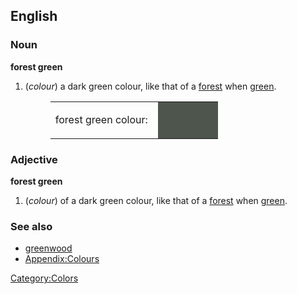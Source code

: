 ==English==

===Noun===
'''forest green'''
#(''colour'') a dark green colour, like that of a [[forest]] when [[green]].
#:<table><tr><td>forest green colour: &nbsp;</td><td bgcolor="#4D554C" width="80">&nbsp; </td></tr></table>

===Adjective===
'''forest green'''
#(''colour'') of a dark green colour, like that of a [[forest]] when [[green]].

===See also===
*[[greenwood]]
*[[Wiktionary_Appendix:Colours|Appendix:Colours]]

[[Category:Colors]]